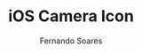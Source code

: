 ---
title: iOS Camera Icon
author: Fernando Soares
description: iOS Camera Icon.
isDraft: false
tags: ["UI"]
publishDate: "2024-09-26 17:41"
cover: /public/uploads/images/portfolio/labs/ios-camera-icon.webp
type: iOS Icon
---